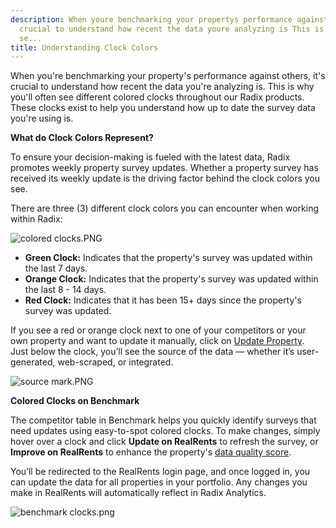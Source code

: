 ```yaml
---
description: When youre benchmarking your propertys performance against others its
  crucial to understand how recent the data youre analyzing is This is why youll often
  se...
title: Understanding Clock Colors
---
```


When you're benchmarking your property's performance against others, it's crucial to understand how recent the data you're analyzing is. This is why you'll often see different colored clocks throughout our Radix products. These clocks exist to help you understand how up to date the survey data you're using is.


**What do Clock Colors Represent?**


To ensure your decision-making is fueled with the latest data, Radix promotes weekly property survey updates. Whether a property survey has received its weekly update is the driving factor behind the clock colors you see.


There are three (3) different clock colors you can encounter when working within Radix:


<Frame caption="Overview of competitor property updates, including last update dates and data quality ratings.">
  <img src="/images/radix/82544e503935747932f4e9ade7950b8f622b1130.png" alt="colored clocks.PNG" />
</Frame>


* **Green Clock:** Indicates that the property's survey was updated within the last 7 days.
* **Orange Clock:** Indicates that the property's survey was updated within the last 8 - 14 days.
* **Red Clock:** Indicates that it has been 15+ days since the property's survey was updated.


If you see a red or orange clock next to one of your competitors or your own property and want to update it manually, click on [Update Property](../general/updating-competitor-surveys.mdx).  
Just below the clock, you’ll see the source of the data — whether it’s user-generated, web-scraped, or integrated.


<Frame caption="Table displaying competitor property updates, including last update dates and data sources.">
  <img src="/images/radix/fdf6c419ea4690d8ba509a050c1d5ca82975c7b2.png" alt="source mark.PNG" />
</Frame>


**Colored Clocks on Benchmark**


The competitor table in Benchmark helps you quickly identify surveys that need updates using easy-to-spot colored clocks. To make changes, simply hover over a clock and click **Update on RealRents** to refresh the survey, or **Improve on RealRents** to enhance the property's [data quality score](../general/data-quality-score-explained.mdx).


You’ll be redirected to the RealRents login page, and once logged in, you can update the data for all properties in your portfolio. Any changes you make in RealRents will automatically reflect in Radix Analytics.


<Frame caption="Table displaying competitor apartment metrics including occupancy, leasing, and traffic data.">
  <img src="/images/radix/b92e68783b4c2411521ad5d7a8b73fed468da6d5.png" alt="benchmark clocks.png" />
</Frame>